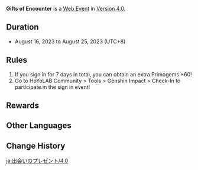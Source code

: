 {{Event
|name              = Gifts of Encounter 2023-08-16
|image             = Gifts of Encounter 2023-08-16.png
|type              = Web
|group             = Login
|time_known        = yes
|time_start        = 2023-08-16 00:00:00
|time_start_offset = GMT+8
|time_end          = 2023-08-25 23:59:59
|time_end_offset   = GMT+8
|link              = 
|link2             = https://act.hoyolab.com/ys/event/signin-sea-v3/index.html?act_id=e202102251931481
|link2name         = Daily Check-In Website
}}
'''Gifts of Encounter''' is a [[Web Event]] in [[Version 4.0]].

==Duration==
* August 16, 2023 to August 25, 2023 (UTC+8)

==Rules==
# If you sign in for 7 days in total, you can obtain an extra Primogems ×60!
# Go to HoYoLAB Community > Tools > Genshin Impact > Check-In to participate in the sign in event!

==Rewards==
{{Card|Adventurer's Experience|3|show_caption=1}}<!--
-->{{Card|Primogem|20|show_caption=1}}<!--
-->{{Card|Mora|10,000|show_caption=1}}<!--
-->{{Card|Primogem|20|show_caption=1}}<!--
-->{{Card|Hero's Wit|3|show_caption=1}}<!--
-->{{Card|Primogem|20|show_caption=1}}<!--
-->{{Card|Fine Enhancement Ore|3|show_caption=1}}

==Other Languages==
{{Other Languages|Transclude=Gifts of Encounter}}

==Change History==
{{Change History|4.0}}

[[ja:出会いのプレゼント/4.0]]